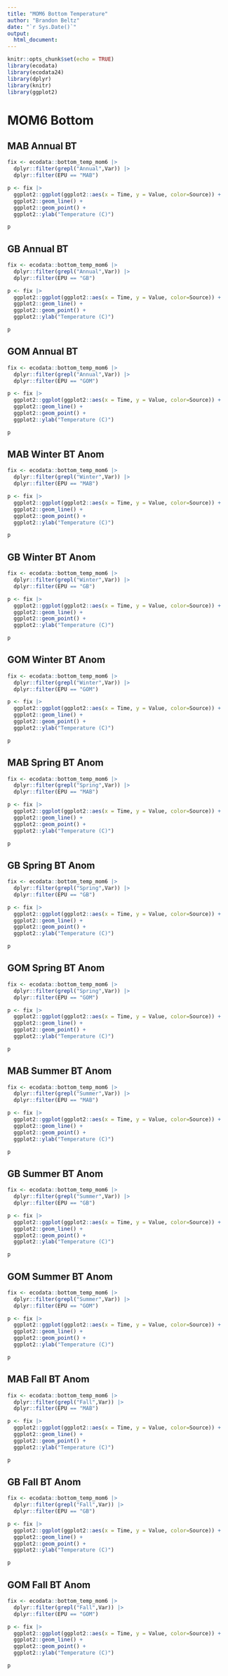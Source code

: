 ```yaml
---
title: "MOM6 Bottom Temperature"
author: "Brandon Beltz"
date: "`r Sys.Date()`"
output:
  html_document:
---
```


```r
knitr::opts_chunk$set(echo = TRUE)
library(ecodata)
library(ecodata24)
library(dplyr)
library(knitr)
library(ggplot2)
```

# MOM6 Bottom {.tabset}

## MAB Annual BT 
```r
fix <- ecodata::bottom_temp_mom6 |>
  dplyr::filter(grepl("Annual",Var)) |>
  dplyr::filter(EPU == "MAB")

p <- fix |>
  ggplot2::ggplot(ggplot2::aes(x = Time, y = Value, color=Source)) +
  ggplot2::geom_line() +
  ggplot2::geom_point() +
  ggplot2::ylab("Temperature (C)")

p
```

## GB Annual BT 
```r
fix <- ecodata::bottom_temp_mom6 |>
  dplyr::filter(grepl("Annual",Var)) |>
  dplyr::filter(EPU == "GB")

p <- fix |>
  ggplot2::ggplot(ggplot2::aes(x = Time, y = Value, color=Source)) +
  ggplot2::geom_line() +
  ggplot2::geom_point() +
  ggplot2::ylab("Temperature (C)")

p
```

## GOM Annual BT 
```r
fix <- ecodata::bottom_temp_mom6 |>
  dplyr::filter(grepl("Annual",Var)) |>
  dplyr::filter(EPU == "GOM")

p <- fix |>
  ggplot2::ggplot(ggplot2::aes(x = Time, y = Value, color=Source)) +
  ggplot2::geom_line() +
  ggplot2::geom_point() +
  ggplot2::ylab("Temperature (C)")

p
```

## MAB Winter BT Anom
```r
fix <- ecodata::bottom_temp_mom6 |>
  dplyr::filter(grepl("Winter",Var)) |>
  dplyr::filter(EPU == "MAB")

p <- fix |>
  ggplot2::ggplot(ggplot2::aes(x = Time, y = Value, color=Source)) +
  ggplot2::geom_line() +
  ggplot2::geom_point() +
  ggplot2::ylab("Temperature (C)")

p
```

## GB Winter BT Anom 
```r
fix <- ecodata::bottom_temp_mom6 |>
  dplyr::filter(grepl("Winter",Var)) |>
  dplyr::filter(EPU == "GB")

p <- fix |>
  ggplot2::ggplot(ggplot2::aes(x = Time, y = Value, color=Source)) +
  ggplot2::geom_line() +
  ggplot2::geom_point() +
  ggplot2::ylab("Temperature (C)")

p
```

## GOM Winter BT Anom 
```r
fix <- ecodata::bottom_temp_mom6 |>
  dplyr::filter(grepl("Winter",Var)) |>
  dplyr::filter(EPU == "GOM")

p <- fix |>
  ggplot2::ggplot(ggplot2::aes(x = Time, y = Value, color=Source)) +
  ggplot2::geom_line() +
  ggplot2::geom_point() +
  ggplot2::ylab("Temperature (C)")

p
```

## MAB Spring BT Anom
```r
fix <- ecodata::bottom_temp_mom6 |>
  dplyr::filter(grepl("Spring",Var)) |>
  dplyr::filter(EPU == "MAB")

p <- fix |>
  ggplot2::ggplot(ggplot2::aes(x = Time, y = Value, color=Source)) +
  ggplot2::geom_line() +
  ggplot2::geom_point() +
  ggplot2::ylab("Temperature (C)")

p
```

## GB Spring BT Anom 
```r
fix <- ecodata::bottom_temp_mom6 |>
  dplyr::filter(grepl("Spring",Var)) |>
  dplyr::filter(EPU == "GB")

p <- fix |>
  ggplot2::ggplot(ggplot2::aes(x = Time, y = Value, color=Source)) +
  ggplot2::geom_line() +
  ggplot2::geom_point() +
  ggplot2::ylab("Temperature (C)")

p
```

## GOM Spring BT Anom 
```r
fix <- ecodata::bottom_temp_mom6 |>
  dplyr::filter(grepl("Spring",Var)) |>
  dplyr::filter(EPU == "GOM")

p <- fix |>
  ggplot2::ggplot(ggplot2::aes(x = Time, y = Value, color=Source)) +
  ggplot2::geom_line() +
  ggplot2::geom_point() +
  ggplot2::ylab("Temperature (C)")

p
```

## MAB Summer BT Anom
```r
fix <- ecodata::bottom_temp_mom6 |>
  dplyr::filter(grepl("Summer",Var)) |>
  dplyr::filter(EPU == "MAB")

p <- fix |>
  ggplot2::ggplot(ggplot2::aes(x = Time, y = Value, color=Source)) +
  ggplot2::geom_line() +
  ggplot2::geom_point() +
  ggplot2::ylab("Temperature (C)")

p
```

## GB Summer BT Anom 
```r
fix <- ecodata::bottom_temp_mom6 |>
  dplyr::filter(grepl("Summer",Var)) |>
  dplyr::filter(EPU == "GB")

p <- fix |>
  ggplot2::ggplot(ggplot2::aes(x = Time, y = Value, color=Source)) +
  ggplot2::geom_line() +
  ggplot2::geom_point() +
  ggplot2::ylab("Temperature (C)")

p
```

## GOM Summer BT Anom 
```r
fix <- ecodata::bottom_temp_mom6 |>
  dplyr::filter(grepl("Summer",Var)) |>
  dplyr::filter(EPU == "GOM")

p <- fix |>
  ggplot2::ggplot(ggplot2::aes(x = Time, y = Value, color=Source)) +
  ggplot2::geom_line() +
  ggplot2::geom_point() +
  ggplot2::ylab("Temperature (C)")

p
```

## MAB Fall BT Anom
```r
fix <- ecodata::bottom_temp_mom6 |>
  dplyr::filter(grepl("Fall",Var)) |>
  dplyr::filter(EPU == "MAB")

p <- fix |>
  ggplot2::ggplot(ggplot2::aes(x = Time, y = Value, color=Source)) +
  ggplot2::geom_line() +
  ggplot2::geom_point() +
  ggplot2::ylab("Temperature (C)")

p
```

## GB Fall BT Anom 
```r
fix <- ecodata::bottom_temp_mom6 |>
  dplyr::filter(grepl("Fall",Var)) |>
  dplyr::filter(EPU == "GB")

p <- fix |>
  ggplot2::ggplot(ggplot2::aes(x = Time, y = Value, color=Source)) +
  ggplot2::geom_line() +
  ggplot2::geom_point() +
  ggplot2::ylab("Temperature (C)")

p
```

## GOM Fall BT Anom 
```r
fix <- ecodata::bottom_temp_mom6 |>
  dplyr::filter(grepl("Fall",Var)) |>
  dplyr::filter(EPU == "GOM")

p <- fix |>
  ggplot2::ggplot(ggplot2::aes(x = Time, y = Value, color=Source)) +
  ggplot2::geom_line() +
  ggplot2::geom_point() +
  ggplot2::ylab("Temperature (C)")

p
```
